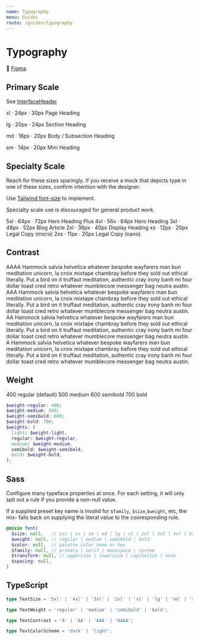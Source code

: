 ```yaml
---
name: Typography
menu: Guides
route: /guides/typography
---
```



# Typography

🔗 [Figma](https://www.figma.com/file/8EbOKQuVfc61d9aft8p7cO/Halo-Design-Library?node-id=364%3A897)

## Primary Scale

See [InterfaceHeader](/core/interface-header)

<Playground>
  <Span contrast="A" monospace>xl &middot; 24px &middot; 30px</Span>
  <Paragraph size="xl">
    Page Heading
  </Paragraph>

  <Span contrast="A" monospace>lg &middot; 20px &middot; 24px</Span>
  <Paragraph size="lg">
    Section Heading
  </Paragraph>

  <Span contrast="A" monospace>md &middot; 16px &middot; 20px</Span>
  <Paragraph size="md">
    Body / Subsection Heading
  </Paragraph>

  <Span contrast="A" monospace>sm &middot; 14px &middot; 20px</Span>
  <Paragraph size="sm">
    Mini Heading
  </Paragraph>
</Playground>


## Specialty Scale

Reach for these sizes sparingly. If you receive a mock that depicts type in one of these sizes, confirm intention with the designer.

Use [Tailwind font-size](https://v2.tailwindcss.com/docs/font-size) to implement.

<Banner variant="warning">Specialty scale use is discouraged for general product work.</Banner>

<Playground>
  <Span contrast="A" monospace>5xl &middot; 64px &middot; 72px</Span>
  <Paragraph size="5xl">
    Hero Heading Plus
  </Paragraph>
  <Span contrast="A" monospace>4xl &middot; 56x &middot; 64px</Span>
  <Paragraph size="4xl">
    Hero Heading
  </Paragraph>
  <Span contrast="A" monospace>3xl &middot; 48px &middot; 52px</Span>
  <Paragraph size="3xl">
    Blog Article
  </Paragraph>
  <Span contrast="A" monospace>2xl &middot; 36px &middot; 40px</Span>
  <Paragraph size="2xl">
    Display Heading
  </Paragraph>
  <Span contrast="A" monospace>xs &middot; 12px &middot; 20px</Span>
  <Paragraph size="xs">
    Legal Copy (micro)
  </Paragraph>
  <Span contrast="A" monospace>2xs &middot; 11px &middot; 20px</Span>
  <Paragraph size="2xs">
    Legal Copy (nano)
  </Paragraph>
</Playground>

## Contrast

<Playground>
  <Box maxWidth="600px">
    <Paragraph contrast="AAAA">
      <Span monospace semibold block>AAAA</Span>
      Hammock salvia helvetica whatever bespoke wayfarers man bun meditation unicorn, la croix mixtape chambray before they sold out ethical literally. Put a bird on it truffaut meditation, authentic cray irony banh mi four dollar toast cred retro whatever mumblecore messenger bag neutra austin.
    </Paragraph>
    <Paragraph contrast="AAA">
      <Span monospace semibold block>AAA</Span>
      Hammock salvia helvetica whatever bespoke wayfarers man bun meditation unicorn, la croix mixtape chambray before they sold out ethical literally. Put a bird on it truffaut meditation, authentic cray irony banh mi four dollar toast cred retro whatever mumblecore messenger bag neutra austin.
    </Paragraph>
    <Paragraph contrast="AA">
      <Span monospace semibold block>AA</Span>
      Hammock salvia helvetica whatever bespoke wayfarers man bun meditation unicorn, la croix mixtape chambray before they sold out ethical literally. Put a bird on it truffaut meditation, authentic cray irony banh mi four dollar toast cred retro whatever mumblecore messenger bag neutra austin.
    </Paragraph>
    <Paragraph contrast="A">
      <Span monospace semibold block>A</Span>
      Hammock salvia helvetica whatever bespoke wayfarers man bun meditation unicorn, la croix mixtape chambray before they sold out ethical literally. Put a bird on it truffaut meditation, authentic cray irony banh mi four dollar toast cred retro whatever mumblecore messenger bag neutra austin.
    </Paragraph>
  </Box>
</Playground>


## Weight

<Playground>
  <Span weight="regular" block>400 regular (default)</Span>
  <Span weight="medium" block>500 medium</Span>
  <Span weight="semibold" block>600 semibold</Span>
  <Span weight="bold" block>700 bold</Span>
</Playground>

```scss
$weight-regular: 400;
$weight-medium: 500;
$weight-semibold: 600;
$weight-bold: 700;
$weights: (
  light: $weight-light,
  regular: $weight-regular,
  medium: $weight-medium,
  semibold: $weight-semibold,
  bold: $weight-bold,
);
```

## Sass

Configure many typeface properties at once. For each setting, it will only spit out a rule if you provide a non-null value.

If a supplied preset key name is invalid for `$family`, `$size`,`$weight`, etc,
the mix- falls back on supplying the literal value to
the cooresponding rule.

```scss
@mixin font(
  $size: null,   // 2xs | xs | sm | md | lg | xl | 2xl | 3xl | 4xl | 5xl
  $weight: null, // regular | medium | semibold | bold
  $color: null,  // palette color name or hex
  $family: null, // primary | serif | monospace | system
  $transform: null, // uppercase | lowercase | capitalize | none
  $spacing: null,
)
```


## TypeScript

```ts
type TextSize = '5xl' | '4xl' | '3xl' | '2xl' | 'xl' | 'lg' | 'md' | 'sm' | 'xs' | '2xs';

type TextWeight = 'regular' | 'medium' | 'semibold' | 'bold';

type TextContrast = 'A' | 'AA' | 'AAA' | 'AAAA';

type TextColorScheme = 'dark' | 'light';
```

